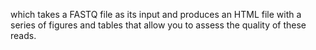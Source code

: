 


which takes a FASTQ file as its input and produces an HTML file with a series of
figures and tables that allow you to assess the quality of these reads.
